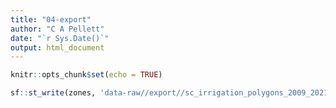 ```yaml
---
title: "04-export"
author: "C A Pellett"
date: "`r Sys.Date()`"
output: html_document
---
```


```r
knitr::opts_chunk$set(echo = TRUE)
```

```r
sf::st_write(zones, 'data-raw//export//sc_irrigation_polygons_2009_2021.shp')

```
